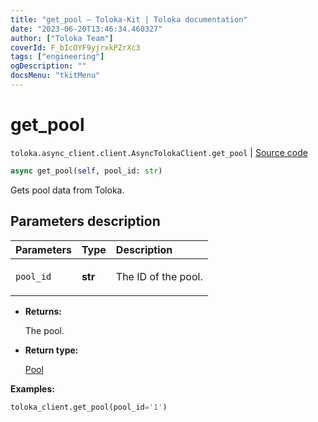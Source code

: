 ```yaml
---
title: "get_pool — Toloka-Kit | Toloka documentation"
date: "2023-06-20T13:46:34.460327"
author: ["Toloka Team"]
coverId: F_bIcOYF9yjrxkPZrXc3
tags: ["engineering"]
ogDescription: ""
docsMenu: "tkitMenu"
---
```


# get_pool

`toloka.async_client.client.AsyncTolokaClient.get_pool` | [Source code](https://github.com/Toloka/toloka-kit/blob/v1.2.0/src/async_client/client.py#L0)

```python
async get_pool(self, pool_id: str)
```

Gets pool data from Toloka.

## Parameters description

| Parameters | Type | Description |
| :----------| :----| :-----------|
`pool_id`|**str**|<p>The ID of the pool.</p>

* **Returns:**

  The pool.

* **Return type:**

  [Pool](/docs/toloka-kit/reference/toloka.client.pool.Pool)

**Examples:**

```python
toloka_client.get_pool(pool_id='1')
```